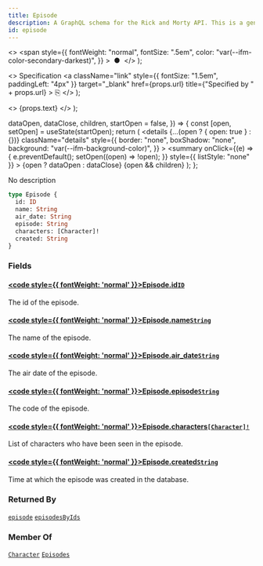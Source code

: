 ```yaml
---
title: Episode
description: A GraphQL schema for the Rick and Morty API. This is a generated file.
id: episode
---
```


  <>
    <span
      style={{
        fontWeight: "normal",
        fontSize: ".5em",
        color: "var(--ifm-color-secondary-darkest)",
      }}
    >
      &nbsp;●&nbsp;
    </span>
  </>
);

  <>
    Specification
    <a
      className="link"
      style={{ fontSize: "1.5em", paddingLeft: "4px" }}
      target="\_blank"
      href={props.url}
      title={"Specified by " + props.url}
    >
      ⎘
    </a>
  </>
);

  <>
    <span className={props.class}>{props.text}</span>
  </>
);


  dataOpen,
  dataClose,
  children,
  startOpen = false,
}) => {
  const [open, setOpen] = useState(startOpen);
  return (
    <details
      {...(open ? { open: true } : {})}
      className="details"
      style={{
        border: "none",
        boxShadow: "none",
        background: "var(--ifm-background-color)",
      }}
    >
      <summary
        onClick={(e) => {
          e.preventDefault();
          setOpen((open) => !open);
        }}
        style={{ listStyle: "none" }}
      >
        {open ? dataOpen : dataClose}
      </summary>
      {open && children}
    </details>
  );
};

No description

```graphql
type Episode {
  id: ID
  name: String
  air_date: String
  episode: String
  characters: [Character]!
  created: String
}
```

### Fields

#### [<code style={{ fontWeight: 'normal' }}>Episode.<b>id</b></code>](#)<Bullet />[`ID`](/docs/graphql/rickandmorty/scalars/id.mdx) <Badge class="badge badge--secondary" text="scalar"/>

The id of the episode.

#### [<code style={{ fontWeight: 'normal' }}>Episode.<b>name</b></code>](#)<Bullet />[`String`](/docs/graphql/rickandmorty/scalars/string.mdx) <Badge class="badge badge--secondary" text="scalar"/>

The name of the episode.

#### [<code style={{ fontWeight: 'normal' }}>Episode.<b>air_date</b></code>](#)<Bullet />[`String`](/docs/graphql/rickandmorty/scalars/string.mdx) <Badge class="badge badge--secondary" text="scalar"/>

The air date of the episode.

#### [<code style={{ fontWeight: 'normal' }}>Episode.<b>episode</b></code>](#)<Bullet />[`String`](/docs/graphql/rickandmorty/scalars/string.mdx) <Badge class="badge badge--secondary" text="scalar"/>

The code of the episode.

#### [<code style={{ fontWeight: 'normal' }}>Episode.<b>characters</b></code>](#)<Bullet />[`[Character]!`](/docs/graphql/rickandmorty/objects/character.mdx) <Badge class="badge badge--secondary" text="non-null"/> <Badge class="badge badge--secondary" text="object"/>

List of characters who have been seen in the episode.

#### [<code style={{ fontWeight: 'normal' }}>Episode.<b>created</b></code>](#)<Bullet />[`String`](/docs/graphql/rickandmorty/scalars/string.mdx) <Badge class="badge badge--secondary" text="scalar"/>

Time at which the episode was created in the database.

### Returned By

[`episode`](/docs/graphql/rickandmorty/queries/episode.mdx) <Badge class="badge badge--secondary" text="query"/><Bullet />[`episodesByIds`](/docs/graphql/rickandmorty/queries/episodes-by-ids.mdx) <Badge class="badge badge--secondary" text="query"/>

### Member Of

[`Character`](/docs/graphql/rickandmorty/objects/character.mdx) <Badge class="badge badge--secondary" text="object"/><Bullet />[`Episodes`](/docs/graphql/rickandmorty/objects/episodes.mdx) <Badge class="badge badge--secondary" text="object"/>
